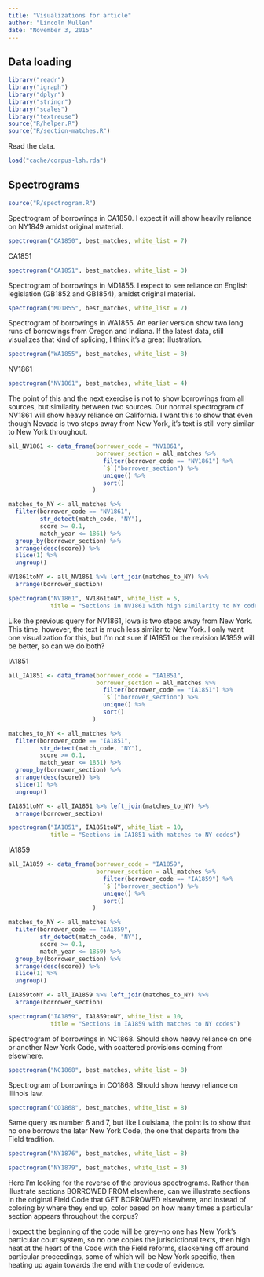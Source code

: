 ```yaml
---
title: "Visualizations for article"
author: "Lincoln Mullen"
date: "November 3, 2015"
---
```


## Data loading

```r
library("readr")
library("igraph")
library("dplyr")
library("stringr")
library("scales")
library("textreuse")
source("R/helper.R")
source("R/section-matches.R")
```

Read the data.

```r
load("cache/corpus-lsh.rda")
```

## Spectrograms

```r
source("R/spectrogram.R")
```

Spectrogram of borrowings in CA1850. I expect it will show heavily reliance on NY1849 amidst original material.

```r
spectrogram("CA1850", best_matches, white_list = 7)
```

CA1851

```r
spectrogram("CA1851", best_matches, white_list = 3)
```


Spectrogram of borrowings in MD1855. I expect to see reliance on English legislation (GB1852 and GB1854), amidst original material.

```r
spectrogram("MD1855", best_matches, white_list = 7)
```

Spectrogram of borrowings in WA1855. An earlier version show two long runs of borrowings from Oregon and Indiana. If the latest data, still visualizes that kind of splicing, I think it's a great illustration.

```r
spectrogram("WA1855", best_matches, white_list = 8)
```

NV1861

```r
spectrogram("NV1861", best_matches, white_list = 4)
```


The point of this and the next exercise is not to show borrowings from all sources, but similarity between two sources. Our normal spectrogram of NV1861 will show heavy reliance on California. I want this to show that even though Nevada is two steps away from New York, it's text is still very similar to New York throughout.

```r
all_NV1861 <- data_frame(borrower_code = "NV1861",
                         borrower_section = all_matches %>% 
                           filter(borrower_code == "NV1861") %>% 
                           `$`("borrower_section") %>%
                           unique() %>%
                           sort()
                        )

matches_to_NY <- all_matches %>% 
  filter(borrower_code == "NV1861",
         str_detect(match_code, "NY"),
         score >= 0.1,
         match_year <= 1861) %>% 
  group_by(borrower_section) %>% 
  arrange(desc(score)) %>% 
  slice(1) %>% 
  ungroup() 

NV1861toNY <- all_NV1861 %>% left_join(matches_to_NY) %>% 
  arrange(borrower_section) 

spectrogram("NV1861", NV1861toNY, white_list = 5,
            title = "Sections in NV1861 with high similarity to NY codes")
```

Like the previous query for NV1861, Iowa is two steps away from New York. This time, however, the text is much less similar to New York. I only want one visualization for this, but I'm not sure if IA1851 or the revision IA1859 will be better, so can we do both?

IA1851

```r
all_IA1851 <- data_frame(borrower_code = "IA1851",
                         borrower_section = all_matches %>% 
                           filter(borrower_code == "IA1851") %>% 
                           `$`("borrower_section") %>%
                           unique() %>%
                           sort()
                        )

matches_to_NY <- all_matches %>% 
  filter(borrower_code == "IA1851",
         str_detect(match_code, "NY"),
         score >= 0.1,
         match_year <= 1851) %>% 
  group_by(borrower_section) %>% 
  arrange(desc(score)) %>% 
  slice(1) %>% 
  ungroup() 

IA1851toNY <- all_IA1851 %>% left_join(matches_to_NY) %>% 
  arrange(borrower_section) 

spectrogram("IA1851", IA1851toNY, white_list = 10,
            title = "Sections in IA1851 with matches to NY codes")
```


IA1859

```r
all_IA1859 <- data_frame(borrower_code = "IA1859",
                         borrower_section = all_matches %>% 
                           filter(borrower_code == "IA1859") %>% 
                           `$`("borrower_section") %>%
                           unique() %>%
                           sort()
                        )

matches_to_NY <- all_matches %>% 
  filter(borrower_code == "IA1859",
         str_detect(match_code, "NY"),
         score >= 0.1,
         match_year <= 1859) %>% 
  group_by(borrower_section) %>% 
  arrange(desc(score)) %>% 
  slice(1) %>% 
  ungroup() 

IA1859toNY <- all_IA1859 %>% left_join(matches_to_NY) %>% 
  arrange(borrower_section) 

spectrogram("IA1859", IA1859toNY, white_list = 10,
            title = "Sections in IA1859 with matches to NY codes")
```

Spectrogram of borrowings in NC1868. Should show heavy reliance on one or another New York Code, with scattered provisions coming from elsewhere.

```r
spectrogram("NC1868", best_matches, white_list = 8)
```

Spectrogram of borrowings in CO1868. Should show heavy reliance on Illinois law.

```r
spectrogram("CO1868", best_matches, white_list = 8)
```


Same query as number 6 and 7, but like Louisiana, the point is to show that no one borrows the later New York Code, the one that departs from the Field tradition.

```r
spectrogram("NY1876", best_matches, white_list = 8)
```

```r
spectrogram("NY1879", best_matches, white_list = 3)
```

Here I'm looking for the reverse of the previous spectrograms. Rather than illustrate sections BORROWED FROM elsewhere, can we illustrate sections in the original Field Code that GET BORROWED elsewhere, and instead of coloring by where they end up, color based on how many times a particular section appears throughout the corpus?

I expect the beginning of the code will be grey--no one has New York's particular court system, so no one copies the jurisdictional texts, then high heat at the heart of the Code with the Field reforms, slackening off around particular proceedings, some of which will be New York specific, then heating up again towards the end with the code of evidence.
